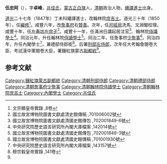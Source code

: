 '''伍忠阿'''（{{bd|？||1867年|catIdx=}}），字'''卓峰'''，[[兆佳氏|兆佳氏]]，[[蒙古|蒙古]][[正白旗|正白旗]]人，[[清朝|清朝]]政治人物，[[繙譯進士|繙譯進士]]出身。

[[道光|道光]]二十七年（1847年）丁未科繙譯進士，改翰林院[[庶吉士|庶吉士]]。道光三十年（1850年），任[[編修|編修]]<ref>文宗顯皇帝實錄 ,8卷</ref>。咸豐六年，改[[詹事府|詹事府]]右[[贊善|贊善]]。次年，任[[司經局|司經局]]洗馬、文淵閣校理。咸豐十年，任[[左春坊|左春坊]][[左庶子|左庶子]]<ref>國立故宮博物院圖書文獻處清史館傳稿 ,701006002號</ref>。咸豐十一年，任滿洲日講起居注官<ref>國立故宮博物院圖書文獻處清國史館傳包 ,702001849-6號</ref>、翰林院[[侍講學士|侍講學士]]<ref>中央研究院歷史語言研究所內閣大庫檔案 ,142014號</ref>。同治元年，升任翰林院[[侍讀學士|侍讀學士]]<ref>國立故宮博物院圖書文獻處清國史館傳包 ,702001849-3號</ref>。同治二年，任詹事府[[少詹事|少詹事]]<ref name="#1">國立故宮博物院圖書文獻處清國史館傳稿 ,701001930號</ref>。同治四年，升任內閣學士<ref>中央研究院歷史語言研究所內閣大庫檔案 ,143157號</ref>，兼禮部侍郎銜<ref>穆宗毅皇帝實錄 ,141卷</ref>。后署[[刑部左侍郎|刑部左侍郎]]，次年任大考翰詹閱卷大臣、考試漢中軍閱卷大臣，署鑲紅旗蒙古[[副都統|副都統]]<ref name="#1"/>。

==参考文献==
{{reflist}}
{{道光二十七年丁未科繙譯進士金榜}}

[[Category:鑲紅旗蒙古副都統|Category:鑲紅旗蒙古副都統]]
[[Category:清朝刑部侍郎|Category:清朝刑部侍郎]]
[[Category:清朝禮部侍郎|Category:清朝禮部侍郎]]
[[Category:清朝詹事府少詹事|Category:清朝詹事府少詹事]]
[[Category:清朝翰林院侍讀學士|Category:清朝翰林院侍讀學士]]
[[Category:清朝翰林院庶吉士|Category:清朝翰林院庶吉士]]
[[Category:內閣學士|Category:內閣學士]]
[[Category:兆佳氏|Category:兆佳氏]]